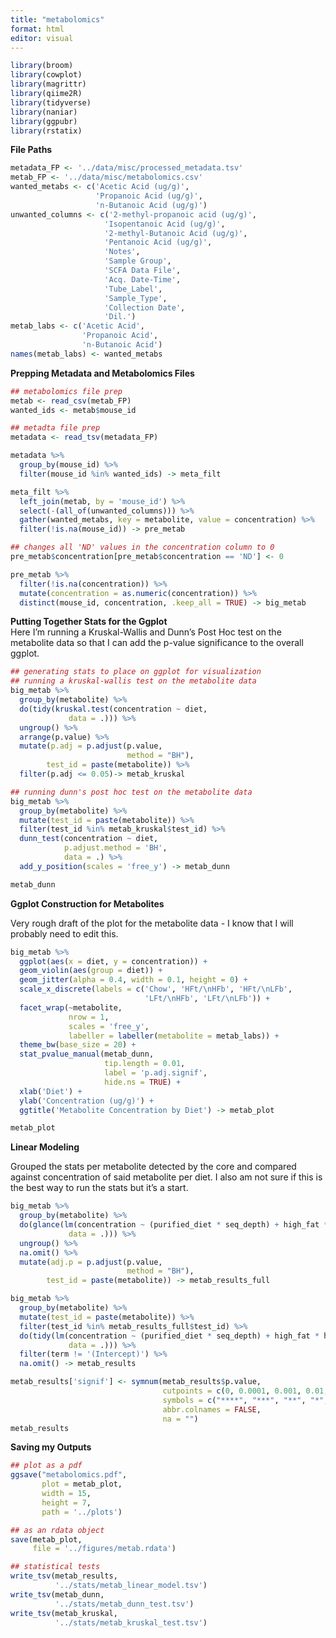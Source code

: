 ```yaml
---
title: "metabolomics"
format: html
editor: visual
---
```


```r
library(broom)
library(cowplot)
library(magrittr)
library(qiime2R)
library(tidyverse)
library(naniar)
library(ggpubr)
library(rstatix)
```

**File Paths**

```r
metadata_FP <- '../data/misc/processed_metadata.tsv'
metab_FP <- '../data/misc/metabolomics.csv'
wanted_metabs <- c('Acetic Acid (ug/g)',
                   'Propanoic Acid (ug/g)',
                   'n-Butanoic Acid (ug/g)')
unwanted_columns <- c('2-methyl-propanoic acid (ug/g)',
                     'Isopentanoic Acid (ug/g)',
                     '2-methyl-Butanoic Acid (ug/g)',
                     'Pentanoic Acid (ug/g)',
                     'Notes',
                     'Sample Group',
                     'SCFA Data File',
                     'Acq. Date-Time',
                     'Tube_Label',
                     'Sample_Type',
                     'Collection Date',
                     'Dil.')
metab_labs <- c('Acetic Acid',
                'Propanoic Acid',
                'n-Butanoic Acid')
names(metab_labs) <- wanted_metabs
```

**Prepping Metadata and Metabolomics Files**

```r
## metabolomics file prep 
metab <- read_csv(metab_FP)
wanted_ids <- metab$mouse_id

## metadta file prep 
metadata <- read_tsv(metadata_FP)

metadata %>% 
  group_by(mouse_id) %>% 
  filter(mouse_id %in% wanted_ids) -> meta_filt

meta_filt %>% 
  left_join(metab, by = 'mouse_id') %>% 
  select(-(all_of(unwanted_columns))) %>% 
  gather(wanted_metabs, key = metabolite, value = concentration) %>% 
  filter(!is.na(mouse_id)) -> pre_metab

## changes all 'ND' values in the concentration column to 0 
pre_metab$concentration[pre_metab$concentration == 'ND'] <- 0

pre_metab %>% 
  filter(!is.na(concentration)) %>% 
  mutate(concentration = as.numeric(concentration)) %>% 
  distinct(mouse_id, concentration, .keep_all = TRUE) -> big_metab
```

**Putting Together Stats for the Ggplot**\
Here I'm running a Kruskal-Wallis and Dunn's Post Hoc test on the metabolite data so that I can add the p-value significance to the overall ggplot.

```r
## generating stats to place on ggplot for visualization
## running a kruskal-wallis test on the metabolite data 
big_metab %>% 
  group_by(metabolite) %>% 
  do(tidy(kruskal.test(concentration ~ diet,
             data = .))) %>% 
  ungroup() %>% 
  arrange(p.value) %>% 
  mutate(p.adj = p.adjust(p.value,
                          method = "BH"),
        test_id = paste(metabolite)) %>%
  filter(p.adj <= 0.05)-> metab_kruskal

## running dunn's post hoc test on the metabolite data 
big_metab %>% 
  group_by(metabolite) %>% 
  mutate(test_id = paste(metabolite)) %>% 
  filter(test_id %in% metab_kruskal$test_id) %>% 
  dunn_test(concentration ~ diet,
            p.adjust.method = 'BH',
            data = .) %>% 
  add_y_position(scales = 'free_y') -> metab_dunn

metab_dunn
```

**Ggplot Construction for Metabolites**

Very rough draft of the plot for the metabolite data - I know that I will probably need to edit this.

```r
big_metab %>% 
  ggplot(aes(x = diet, y = concentration)) +
  geom_violin(aes(group = diet)) +
  geom_jitter(alpha = 0.4, width = 0.1, height = 0) +
  scale_x_discrete(labels = c('Chow', 'HFt/\nHFb', 'HFt/\nLFb',
                              'LFt/\nHFb', 'LFt/\nLFb')) +
  facet_wrap(~metabolite, 
             nrow = 1,
             scales = 'free_y',
             labeller = labeller(metabolite = metab_labs)) +
  theme_bw(base_size = 20) +
  stat_pvalue_manual(metab_dunn,
                     tip.length = 0.01,
                     label = 'p.adj.signif',
                     hide.ns = TRUE) +
  xlab('Diet') +
  ylab('Concentration (ug/g)') +
  ggtitle('Metabolite Concentration by Diet') -> metab_plot

metab_plot
```

**Linear Modeling**

Grouped the stats per metabolite detected by the core and compared against concentration of said metabolite per diet. I also am not sure if this is the best way to run the stats but it's a start.

```r
big_metab %>%
  group_by(metabolite) %>% 
  do(glance(lm(concentration ~ (purified_diet * seq_depth) + high_fat * high_fiber,
             data = .))) %>% 
  ungroup() %>%
  na.omit() %>%
  mutate(adj.p = p.adjust(p.value,
                          method = "BH"),
        test_id = paste(metabolite)) -> metab_results_full

big_metab %>% 
  group_by(metabolite) %>% 
  mutate(test_id = paste(metabolite)) %>% 
  filter(test_id %in% metab_results_full$test_id) %>% 
  do(tidy(lm(concentration ~ (purified_diet * seq_depth) + high_fat * high_fiber,
             data = .))) %>%
  filter(term != '(Intercept)') %>% 
  na.omit() -> metab_results

metab_results['signif'] <- symnum(metab_results$p.value,
                                  cutpoints = c(0, 0.0001, 0.001, 0.01, 0.05, 0.1, 1),
                                  symbols = c("****", "***", "**", "*", "+", "ns"),
                                  abbr.colnames = FALSE,
                                  na = "")
metab_results
```

**Saving my Outputs**

```r
## plot as a pdf
ggsave("metabolomics.pdf",
       plot = metab_plot,
       width = 15,
       height = 7,
       path = '../plots')

## as an rdata object
save(metab_plot,
     file = '../figures/metab.rdata')

## statistical tests 
write_tsv(metab_results,
          '../stats/metab_linear_model.tsv')
write_tsv(metab_dunn,
          '../stats/metab_dunn_test.tsv')
write_tsv(metab_kruskal,
          '../stats/metab_kruskal_test.tsv')
```
